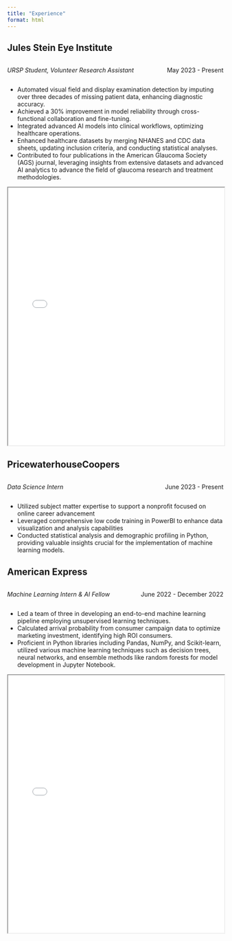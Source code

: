 ```yaml
---
title: "Experience"
format: html
---
```


## Jules Stein Eye Institute

::: {style="overflow: hidden;"}
::: {style="float: left;"}
*URSP Student, Volunteer Research Assistant*
:::

::: {style="float: right;"}
May 2023 - Present
:::
:::

-   Automated visual field and display examination detection by imputing over three decades of missing patient data, enhancing diagnostic accuracy.
-   Achieved a 30% improvement in model reliability through cross-functional collaboration and fine-tuning.
-   Integrated advanced AI models into clinical workflows, optimizing healthcare operations.
-   Enhanced healthcare datasets by merging NHANES and CDC data sheets, updating inclusion criteria, and conducting statistical analyses.
-   Contributed to four publications in the American Glaucoma Society (AGS) journal, leveraging insights from extensive datasets and advanced AI analytics to advance the field of glaucoma research and treatment methodologies.

::: {#fig-RefCardR}
<iframe width="100%" height="600" src="Research Manuscript - Jane Zou.pdf">

</iframe>
:::

## PricewaterhouseCoopers

::: {style="overflow: hidden;"}
::: {style="float: left;"}
*Data Science Intern*
:::

::: {style="float: right;"}
June 2023 - Present
:::
:::

-   Utilized subject matter expertise to support a nonprofit focused on online career advancement
-   Leveraged comprehensive low code training in PowerBI to enhance data visualization and analysis capabilities
-   Conducted statistical analysis and demographic profiling in Python, providing valuable insights crucial for the implementation of machine learning models.

## American Express

::: {style="overflow: hidden;"}
::: {style="float: left;"}
*Machine Learning Intern & AI Fellow*
:::

::: {style="float: right;"}
June 2022 - December 2022
:::
:::

-   Led a team of three in developing an end-to-end machine learning pipeline employing unsupervised learning techniques.
-   Calculated arrival probability from consumer campaign data to optimize marketing investment, identifying high ROI consumers.
-   Proficient in Python libraries including Pandas, NumPy, and Scikit-learn, utilized various machine learning techniques such as decision trees, neural networks, and ensemble methods like random forests for model development in Jupyter Notebook.

::: {#fig-RefCardR}
<iframe width="100%" height="600" src="AI Studio Final Project - AMEX Arrival Probability.pdf">

</iframe>
:::
